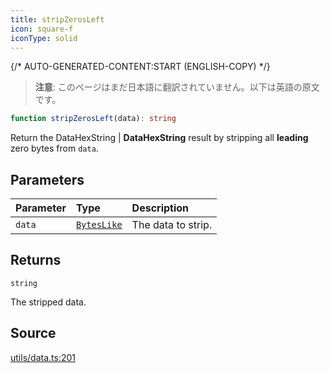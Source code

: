 ```yaml
---
title: stripZerosLeft
icon: square-f
iconType: solid
---
```


{/* AUTO-GENERATED-CONTENT:START (ENGLISH-COPY) */}

> **注意**: このページはまだ日本語に翻訳されていません。以下は英語の原文です。

```ts
function stripZerosLeft(data): string
```

Return the DataHexString | **DataHexString** result by stripping all **leading** zero bytes from `data`.

## Parameters

| Parameter | Type | Description |
| :------ | :------ | :------ |
| `data` | [`BytesLike`](/jp/sdk/content/type-aliases/BytesLike) | The data to strip. |

## Returns

`string`

The stripped data.

## Source

[utils/data.ts:201](https://github.com/dominant-strategies/quais.js/blob/c1c12d43f9d34c6baad2b0542bd6d0acd6fefcbf/src/utils/data.ts#L201)
